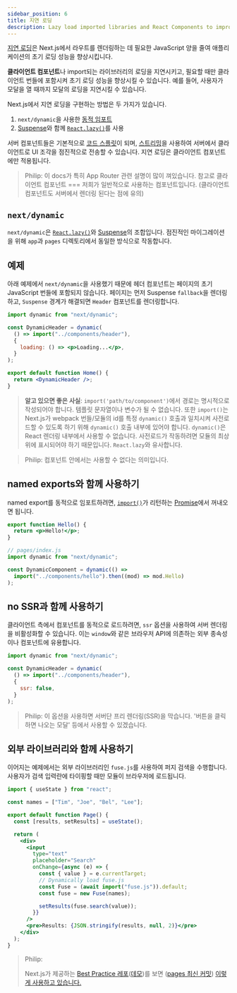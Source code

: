 ```yaml
---
sidebar_position: 6
title: 지연 로딩
description: Lazy load imported libraries and React Components to improve your application's loading performance.
---
```


[지연 로딩](https://developer.mozilla.org/docs/Web/Performance/Lazy_loading)은 Next.js에서 라우트를 렌더링하는 데 필요한 JavaScript 양을 줄여 애플리케이션의 초기 로딩 성능을 향상시킵니다.

**클라이언트 컴포넌트**나 import되는 라이브러리의 로딩을 지연시키고, 필요할 때만 클라이언트 번들에 포함시켜 초기 로딩 성능을 향상시킬 수 있습니다. 예를 들어, 사용자가 모달을 열 때까지 모달의 로딩을 지연시킬 수 있습니다.

Next.js에서 지연 로딩을 구현하는 방법은 두 가지가 있습니다.

1. `next/dynamic`을 사용한 [동적 임포트](#nextdynamic)
2. [Suspense](https://react.dev/reference/react/Suspense)와 함께 [`React.lazy()`](https://react.dev/reference/react/lazy)를 사용

서버 컴포넌트들은 기본적으로 [코드 스플릿](https://developer.mozilla.org/docs/Glossary/Code_splitting)이 되며, [스트리밍](/docs/app/building-your-application/routing/loading-ui-and-streaming)을 사용하여 서버에서 클라이언트로 UI 조각을 점진적으로 전송할 수 있습니다. 지연 로딩은 클라이언트 컴포넌트에만 적용됩니다.

> Philip: 이 docs가 특히 App Router 관련 설명이 많이 껴있습니다. 참고로 클라이언트 컴포넌트 === 저희가 일반적으로 사용하는 컴포넌트입니다. (클라이언트 컴포넌트도 서버에서 렌더링 된다는 점에 유의)

## `next/dynamic`

`next/dynamic`은 [`React.lazy()`](https://react.dev/reference/react/lazy)와 [Suspense](https://react.dev/reference/react/Suspense)의 조합입니다. 점진적인 마이그레이션을 위해 `app`과 `pages` 디렉토리에서 동일한 방식으로 작동합니다.

## 예제

아래 예제에서 `next/dynamic`을 사용했기 때문에 헤더 컴포넌트는 페이지의 초기 JavaScript 번들에 포함되지 않습니다. 페이지는 먼저 Suspense `fallback`을 렌더링하고, `Suspense` 경계가 해결되면 `Header` 컴포넌트를 렌더링합니다.

```jsx
import dynamic from "next/dynamic";

const DynamicHeader = dynamic(
  () => import("../components/header"),
  {
    loading: () => <p>Loading...</p>,
  }
);

export default function Home() {
  return <DynamicHeader />;
}
```

> **알고 있으면 좋은 사실**: `import('path/to/component')`에서 경로는 명시적으로 작성되어야 합니다. 템플릿 문자열이나 변수가 될 수 없습니다. 또한 `import()`는 Next.js가 webpack 번들/모듈의 id를 특정 `dynamic()` 호출과 일치시켜 사전로드할 수 있도록 하기 위해 `dynamic()` 호출 내부에 있어야 합니다. `dynamic()`은 React 렌더링 내부에서 사용할 수 없습니다. 사전로드가 작동하려면 모듈의 최상위에 표시되어야 하기 때문입니다. `React.lazy`와 유사합니다.

> Philip: 컴포넌트 안에서는 사용할 수 없다는 의미입니다.

## named exports와 함께 사용하기

named export를 동적으로 임포트하려면, [`import()`](https://github.com/tc39/proposal-dynamic-import#example)가 리턴하는 [Promise](https://developer.mozilla.org/docs/Web/JavaScript/Reference/Global_Objects/Promise)에서 꺼내오면 됩니다.

```jsx filename="components/hello.js"
export function Hello() {
  return <p>Hello!</p>;
}

// pages/index.js
import dynamic from "next/dynamic";

const DynamicComponent = dynamic(() =>
  import("../components/hello").then((mod) => mod.Hello)
);
```

## no SSR과 함께 사용하기

클라이언트 측에서 컴포넌트를 동적으로 로드하려면, `ssr` 옵션을 사용하여 서버 렌더링을 비활성화할 수 있습니다. 이는 `window`와 같은 브라우저 API에 의존하는 외부 종속성이나 컴포넌트에 유용합니다.

```jsx
import dynamic from "next/dynamic";

const DynamicHeader = dynamic(
  () => import("../components/header"),
  {
    ssr: false,
  }
);
```

> Philip: 이 옵션을 사용하면 서버단 프리 렌더링(SSR)을 막습니다. '버튼을 클릭하면 나오는 모달' 등에서 사용할 수 있겠습니다.

## 외부 라이브러리와 함께 사용하기

이어지는 예제에서는 외부 라이브러리인 `fuse.js`를 사용하여 퍼지 검색을 수행합니다. 사용자가 검색 입력란에 타이핑할 때만 모듈이 브라우저에 로드됩니다.

```jsx
import { useState } from "react";

const names = ["Tim", "Joe", "Bel", "Lee"];

export default function Page() {
  const [results, setResults] = useState();

  return (
    <div>
      <input
        type="text"
        placeholder="Search"
        onChange={async (e) => {
          const { value } = e.currentTarget;
          // Dynamically load fuse.js
          const Fuse = (await import("fuse.js")).default;
          const fuse = new Fuse(names);

          setResults(fuse.search(value));
        }}
      />
      <pre>Results: {JSON.stringify(results, null, 2)}</pre>
    </div>
  );
}
```

> Philip:
>
> Next.js가 제공하는 [Best Practice 레포](https://github.com/vercel/commerce)([데모](https://demo.vercel.store/))를 보면 ([pages 최신 커밋](https://github.com/vercel/commerce/tree/6d783eae355a1ce047d96319cba51599e9f576db)) [이렇게 사용하고 있습니다.](https://github.com/vercel/commerce/blob/6d783eae355a1ce047d96319cba51599e9f576db/site/components/common/Layout/Layout.tsx)
